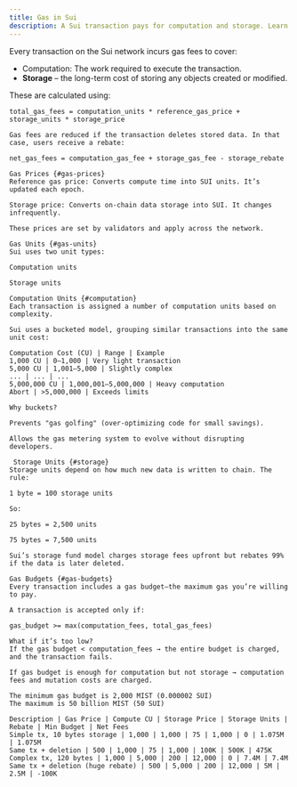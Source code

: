 ```yaml
---
title: Gas in Sui
description: A Sui transaction pays for computation and storage. Learn how gas fees, units, rebates, and budgets work.
---
```


Every transaction on the Sui network incurs gas fees to cover:

- Computation: The work required to execute the transaction.
- **Storage** – the long-term cost of storing any objects created or modified.

These are calculated using:

```text
total_gas_fees = computation_units * reference_gas_price + storage_units * storage_price

Gas fees are reduced if the transaction deletes stored data. In that case, users receive a rebate:

net_gas_fees = computation_gas_fee + storage_gas_fee - storage_rebate

Gas Prices {#gas-prices}
Reference gas price: Converts compute time into SUI units. It’s updated each epoch.

Storage price: Converts on-chain data storage into SUI. It changes infrequently.

These prices are set by validators and apply across the network.

Gas Units {#gas-units}
Sui uses two unit types:

Computation units

Storage units

Computation Units {#computation}
Each transaction is assigned a number of computation units based on complexity.

Sui uses a bucketed model, grouping similar transactions into the same unit cost:

Computation Cost (CU) | Range | Example
1,000 CU | 0–1,000 | Very light transaction
5,000 CU | 1,001–5,000 | Slightly complex
... | ... | ...
5,000,000 CU | 1,000,001–5,000,000 | Heavy computation
Abort | >5,000,000 | Exceeds limits

Why buckets?

Prevents "gas golfing" (over-optimizing code for small savings).

Allows the gas metering system to evolve without disrupting developers.

 Storage Units {#storage}
Storage units depend on how much new data is written to chain. The rule:

1 byte = 100 storage units

So:

25 bytes = 2,500 units

75 bytes = 7,500 units

Sui’s storage fund model charges storage fees upfront but rebates 99% if the data is later deleted.

Gas Budgets {#gas-budgets}
Every transaction includes a gas budget—the maximum gas you’re willing to pay.

A transaction is accepted only if:

gas_budget >= max(computation_fees, total_gas_fees)

What if it’s too low?
If the gas budget < computation_fees → the entire budget is charged, and the transaction fails.

If gas budget is enough for computation but not storage → computation fees and mutation costs are charged.

The minimum gas budget is 2,000 MIST (0.000002 SUI)
The maximum is 50 billion MIST (50 SUI)

Description | Gas Price | Compute CU | Storage Price | Storage Units | Rebate | Min Budget | Net Fees
Simple tx, 10 bytes storage | 1,000 | 1,000 | 75 | 1,000 | 0 | 1.075M | 1.075M
Same tx + deletion | 500 | 1,000 | 75 | 1,000 | 100K | 500K | 475K
Complex tx, 120 bytes | 1,000 | 5,000 | 200 | 12,000 | 0 | 7.4M | 7.4M
Same tx + deletion (huge rebate) | 500 | 5,000 | 200 | 12,000 | 5M | 2.5M | -100K




